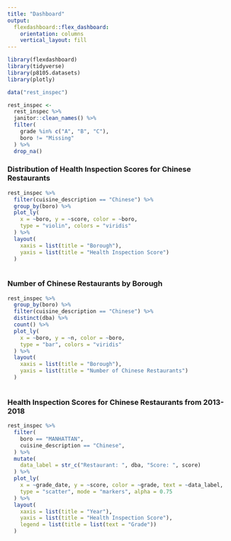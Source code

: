 ```yaml
---
title: "Dashboard"
output: 
  flexdashboard::flex_dashboard:
    orientation: columns
    vertical_layout: fill
---
```


```r

library(flexdashboard)
library(tidyverse)
library(p8105.datasets)
library(plotly)

```


```r
data("rest_inspec")

rest_inspec <- 
  rest_inspec %>% 
  janitor::clean_names() %>% 
  filter(
    grade %in% c("A", "B", "C"),
    boro != "Missing"
  ) %>% 
  drop_na() 


```

### Distribution of Health Inspection Scores for Chinese Restaurants

```r
rest_inspec %>%
  filter(cuisine_description == "Chinese") %>% 
  group_by(boro) %>% 
  plot_ly(
    x = ~boro, y = ~score, color = ~boro,
    type = "violin", colors = "viridis"
  ) %>% 
  layout(
    xaxis = list(title = "Borough"),
    yaxis = list(title = "Health Inspection Score")
  )
  

```

### Number of Chinese Restaurants by Borough

```r

rest_inspec %>% 
  group_by(boro) %>%
  filter(cuisine_description == "Chinese") %>% 
  distinct(dba) %>% 
  count() %>% 
  plot_ly(
    x = ~boro, y = ~n, color = ~boro, 
    type = "bar", colors = "viridis"
  ) %>% 
  layout(
    xaxis = list(title = "Borough"),
    yaxis = list(title = "Number of Chinese Restaurants")
  )
  

```

### Health Inspection Scores for Chinese Restaurants from 2013-2018

```r
rest_inspec %>% 
  filter(
    boro == "MANHATTAN", 
    cuisine_description == "Chinese",
  ) %>% 
  mutate(
    data_label = str_c("Restaurant: ", dba, "Score: ", score)
  ) %>% 
  plot_ly(
    x = ~grade_date, y = ~score, color = ~grade, text = ~data_label,
    type = "scatter", mode = "markers", alpha = 0.75
  ) %>% 
  layout(
    xaxis = list(title = "Year"),
    yaxis = list(title = "Health Inspection Score"),
    legend = list(title = list(text = "Grade"))
  )



```


